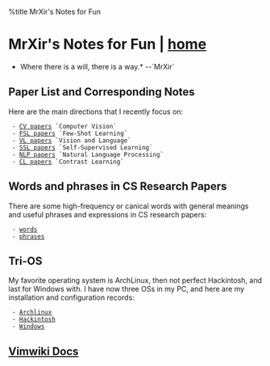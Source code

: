 %title MrXir's Notes for Fun
= MrXir's Notes for Fun | [[/index|home]] =

*Where there is a will,  there is a way.*    --`MrXir`

== Paper List and Corresponding Notes ==

Here are the main directions that I recently focus on:

  - [[CV papers]] `Computer Vision`
  - [[FSL papers]] `Few-Shot Learning`
  - [[VL papers]] `Vision and Language`
  - [[SSL papers]] `Self-Supervised Learning`
  - [[NLP papers]] `Natural Language Processing`
  - [[CL papers]] `Contrast Learning` 


== Words and phrases in CS Research Papers ==

There are some high-frequency or canical words with general meanings and useful phrases and expressions in CS research papers:

  - [[wordsi|words]]
  - [[phrasesi|phrases]]


== Tri-OS ==

My favorite operating system is ArchLinux, then not perfect Hackintosh, and last for Windows with. I have now three OSs in my PC, and here are my installation and configuration records:

  - [[/os/ArchLinux|Archlinux]]
  - [[/os/Hackintosh|Hackintosh]]
  - [[/os/Windows|Windows]]


== [[Vimwiki Docs]] ==
